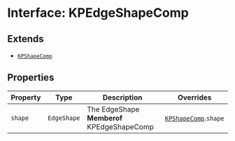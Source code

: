 # Interface: KPEdgeShapeComp

## Extends

- [`KPShapeComp`](/api/interfaces/KPShapeComp)

## Properties

| Property | Type | Description | Overrides |
| ------ | ------ | ------ | ------ |
| `shape` | `EdgeShape` | The EdgeShape **Memberof** KPEdgeShapeComp | [`KPShapeComp`](/api/interfaces/KPShapeComp).`shape` |
